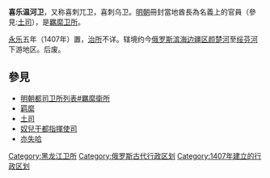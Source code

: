'''喜乐温河卫'''，又称喜刺兀卫，喜刺乌卫。[[明朝|明朝]]冊封當地酋長為名義上的官員（參見:[[土司|土司]]），是[[羈縻#元朝以後|羈縻卫所]]。

[[永乐_(明朝)|永乐]]五年（1407年）置，[[治所|治所]]不详。辖境约今[[俄罗斯|俄罗斯]][[滨海边疆区|滨海边疆区]][[颜楚河|颜楚河]]至[[绥芬河|绥芬河]]下游地区。后废。

== 參見 ==
* [[明朝都司卫所列表#羈縻衛所|明朝都司卫所列表#羈縻衛所]]
* [[羁縻|羁縻]]
* [[土司|土司]]
* [[奴兒干都指揮使司|奴兒干都指揮使司]]
* [[亦失哈|亦失哈]]

{{明朝行政区划小作品}}
[[Category:黑龙江卫所|Category:黑龙江卫所]]
[[Category:俄罗斯古代行政区划|Category:俄罗斯古代行政区划]]
[[Category:1407年建立的行政区划|Category:1407年建立的行政区划]]